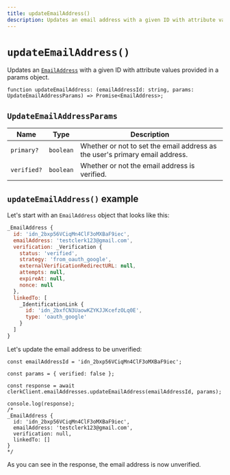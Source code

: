 ```yaml
---
title: updateEmailAddress()
description: Updates an email address with a given ID with attribute values provided in a params object.
---
```


# `updateEmailAddress()`

Updates an [`EmailAddress`](/docs/references/javascript/email-address/email-address) with a given ID with attribute values provided in a params object.

```tsx
function updateEmailAddress: (emailAddressId: string, params: UpdateEmailAddressParams) => Promise<EmailAddress>;
```

## `UpdateEmailAddressParams`

| Name | Type | Description |
| --- | --- | --- |
| `primary?` | `boolean` | Whether or not to set the email address as the user's primary email address. |
| `verified?` | `boolean` | Whether or not the email address is verified. |

## `updateEmailAddress()` example

Let's start with an `EmailAddress` object that looks like this:

```js
_EmailAddress {
  id: 'idn_2bxp56VCiqMn4ClF3oMXBaF9iec',
  emailAddress: 'testclerk123@gmail.com',
  verification: _Verification {
    status: 'verified',
    strategy: 'from_oauth_google',
    externalVerificationRedirectURL: null,
    attempts: null,
    expireAt: null,
    nonce: null
  },
  linkedTo: [
    _IdentificationLink {
      id: 'idn_2bxfCN3UaowKZYKJJKcefzOLq0E',
      type: 'oauth_google'
    }
  ]
}
```

Let's update the email address to be unverified:

```tsx {12-13}
const emailAddressId = 'idn_2bxp56VCiqMn4ClF3oMXBaF9iec';

const params = { verified: false }; 

const response = await clerkClient.emailAddresses.updateEmailAddress(emailAddressId, params);

console.log(response);
/*
_EmailAddress {
  id: 'idn_2bxp56VCiqMn4ClF3oMXBaF9iec',
  emailAddress: 'testclerk123@gmail.com',
  verification: null,
  linkedTo: []
}
*/
```

As you can see in the response, the email address is now unverified.